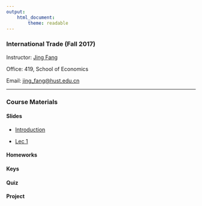 ```yaml
---
output: 
    html_document:
        theme: readable
---
```


### International Trade (Fall 2017)

Instructor: [Jing Fang](http://bayeswhu.github.io)

Office: 419, School of Economics

Email: [jing_fang@hust.edu.cn](jing_fang@hust.edu.cn)

-----

### Course Materials

#### Slides

- [Introduction](trade/Introduction.ppt)

- [Lec 1](trade/Ch01.ppt)

<!-- - [Lec 2](trade/Ch02.ppt)

- [Lec 3](trade/Ch03.ppt)

- [Lec 4](trade/Ch04.ppt)

- [Lec 5](trade/Ch05.ppt)

- [Lec 6](trade/Ch06.ppt)

- [Lec 7](trade/Ch07.ppt)

- [Lec 8](trade/Ch08.ppt)

- [Lec 9](trade/Ch09.ppt)

- [Lec 10](trade/Ch10.ppt)

- [Lec 11](trade/Ch11.ppt)

- [Lec 12](trade/Ch12.ppt) 

-->

#### Homeworks

<!-- - [Homework 1](trade/Homework1.doc)

- [Homework 2](trade/Homework2.doc) -->

#### Keys

<!-- - [Key 1](trade/Hw1_key.doc)

- [Key 2](trade/Hw2_key.doc) -->

#### Quiz

<!-- - [Quiz 1](trade/Quiz1.ppt)

- [Quiz 2](trade/Quiz2.ppt)

- [Quiz 3](trade/Quiz3.ppt) -->

#### Project

<!-- - [Project List](trade/Project.ppt)  -->